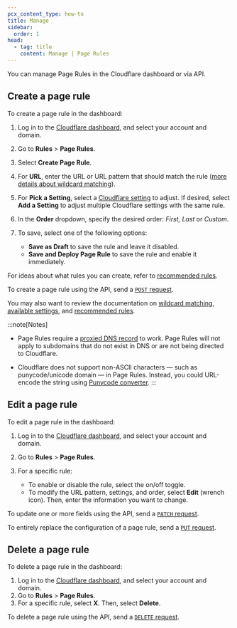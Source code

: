 ```yaml
---
pcx_content_type: how-to
title: Manage
sidebar:
  order: 1
head:
  - tag: title
    content: Manage | Page Rules
---
```



You can manage Page Rules in the Cloudflare dashboard or via API.

<Render file="page-rules-migration" />

## Create a page rule

<Tabs syncKey="dashPlusAPI"> <TabItem label="Dashboard">

To create a page rule in the dashboard:

1. Log in to the [Cloudflare dashboard](https://dash.cloudflare.com), and select your account and domain.
2. Go to **Rules** > **Page Rules**.
3. Select **Create Page Rule**.
4. For **URL**, enter the URL or URL pattern that should match the rule ([more details about wildcard matching](/rules/page-rules/reference/wildcard-matching/)).
5. For **Pick a Setting**, select a [Cloudflare setting](/rules/page-rules/reference/settings/) to adjust. If desired, select **Add a Setting** to adjust multiple Cloudflare settings with the same rule.
6. In the **Order** dropdown, specify the desired order: *First, Last* or *Custom*.
7. To save, select one of the following options:

   - **Save as Draft** to save the rule and leave it disabled.
   - **Save and Deploy Page Rule** to save the rule and enable it immediately.

For ideas about what rules you can create, refer to [recommended rules](/rules/page-rules/reference/recommended-rules/).

</TabItem> <TabItem label="API">

To create a page rule using the API, send a [`POST` request](/api/operations/page-rules-create-a-page-rule).

You may also want to review the documentation on [wildcard matching](/rules/page-rules/reference/wildcard-matching/), [available settings](/rules/page-rules/reference/settings/), and [recommended rules](/rules/page-rules/reference/recommended-rules/).

</TabItem> </Tabs>

:::note[Notes]

- Page Rules require a [proxied DNS record](/dns/manage-dns-records/reference/proxied-dns-records) to work. Page Rules will not apply to subdomains that do not exist in DNS or are not being directed to Cloudflare.

- Cloudflare does not support non-ASCII characters — such as punycode/unicode domain — in Page Rules. Instead, you could URL-encode the string using [Punycode converter](https://www.punycoder.com/).
  :::

## Edit a page rule

<Tabs syncKey="dashPlusAPI"> <TabItem label="Dashboard">

To edit a page rule in the dashboard:

1. Log in to the [Cloudflare dashboard](https://dash.cloudflare.com), and select your account and domain.
2. Go to **Rules** > **Page Rules**.
3. For a specific rule:

   - To enable or disable the rule, select the on/off toggle.
   - To modify the URL pattern, settings, and order, select **Edit** (wrench icon). Then, enter the information you want to change.

</TabItem> <TabItem label="API">

To update one or more fields using the API, send a [`PATCH` request](/api/operations/page-rules-edit-a-page-rule).

To entirely replace the configuration of a page rule, send a [`PUT` request](/api/operations/page-rules-update-a-page-rule).

</TabItem> </Tabs>

## Delete a page rule

<Tabs syncKey="dashPlusAPI"> <TabItem label="Dashboard">

To delete a page rule in the dashboard:

1. Log in to the [Cloudflare dashboard](https://dash.cloudflare.com), and select your account and domain.
2. Go to **Rules** > **Page Rules**.
3. For a specific rule, select **X**. Then, select **Delete**.

</TabItem> <TabItem label="API">

To delete a page rule using the API, send a [`DELETE` request](/api/operations/page-rules-delete-a-page-rule).

</TabItem> </Tabs>
